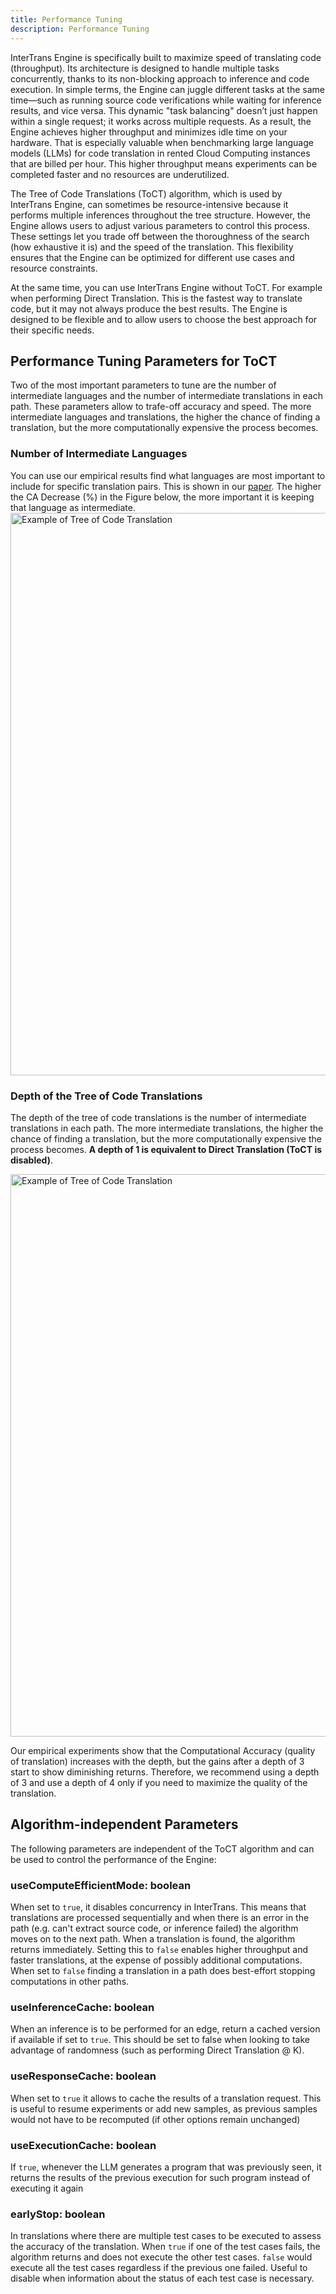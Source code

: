 ---
title: Performance Tuning
description: Performance Tuning
---

InterTrans Engine is specifically built to maximize speed of translating code (throughput). Its architecture is designed to handle multiple tasks concurrently, thanks to its non-blocking approach to inference and code execution. In simple terms, the Engine can juggle different tasks at the same time—such as running source code verifications while waiting for inference results, and vice versa. This dynamic "task balancing" doesn’t just happen within a single request; it works across multiple requests. As a result, the Engine achieves higher throughput and minimizes idle time on your hardware. That is especially valuable when benchmarking large language models (LLMs) for code translation in rented Cloud Computing instances that are billed per hour. This higher throughput means experiments can be completed faster and no resources are underutilized.

The Tree of Code Translations (ToCT) algorithm, which is used by InterTrans Engine, can sometimes be resource-intensive because it performs multiple inferences throughout the tree structure. However, the Engine allows users to adjust various parameters to control this process. These settings let you trade off between the thoroughness of the search (how exhaustive it is) and the speed of the translation. This flexibility ensures that the Engine can be optimized for different use cases and resource constraints.

At the same time, you can use InterTrans Engine without ToCT. For example when performing Direct Translation. This is the fastest way to translate code, but it may not always produce the best results. The Engine is designed to be flexible and to allow users to choose the best approach for their specific needs.

## Performance Tuning Parameters for ToCT
Two of the most important parameters to tune are the number of intermediate languages and the number of intermediate translations in each path. These parameters allow to trafe-off accuracy and speed. The more intermediate languages and translations, the higher the chance of finding a translation, but the more computationally expensive the process becomes.

### Number of Intermediate Languages
You can use our empirical results find what languages are most important to include for specific translation pairs. This is shown in our [paper](https://arxiv.org/abs/2411.01063). The higher the CA Decrease (%) in the Figure below, the more important it is keeping that language as intermediate. 
<Image src="InterTrans/assets/removals_langs.png" width="1600" height="900" alt="Example of Tree of Code Translation" />

### Depth of the Tree of Code Translations
The depth of the tree of code translations is the number of intermediate translations in each path. The more intermediate translations, the higher the chance of finding a translation, but the more computationally expensive the process becomes. **A depth of 1 is equivalent to Direct Translation (ToCT is disabled)**.

<Image src="InterTrans/assets/depth_intertrans.png" width="1600" height="900" alt="Example of Tree of Code Translation" />

Our empirical experiments show that the Computational Accuracy (quality of translation) increases with the depth, but the gains after a depth of 3 start to show diminishing returns. Therefore, we recommend using a depth of 3 and use a depth of 4 only if you need to maximize the quality of the translation.



## Algorithm-independent Parameters
The following parameters are independent of the ToCT algorithm and can be used to control the performance of the Engine:

### useComputeEfficientMode: boolean
When set to ``true``, it disables concurrency in InterTrans. This means that translations are processed sequentially and when there is an error in the path (e.g. can't extract source code, or inference failed) the algorithm moves on to the next path. When a translation is found, the algorithm returns immediately. Setting this to ``false`` enables higher throughput and faster translations, at the expense of possibly additional computations. When set to ``false`` finding a translation in a path does best-effort stopping computations in other paths.

### useInferenceCache: boolean
When an inference is to be performed for an edge, return a cached version if available if set to ```true```. This should be set to false when looking to take advantage of randomness (such as performing Direct Translation @ K).
### useResponseCache: boolean
When set to ```true``` it allows to cache the results of a translation request. This is useful to resume experiments or add new samples, as previous samples would not have to be recomputed (if other options remain unchanged)
### useExecutionCache: boolean
If ```true```, whenever the LLM generates a program that was previously seen, it returns the results of the previous execution for such program instead of executing it again
### earlyStop: boolean
In translations where there are multiple test cases to be executed to assess the accuracy of the translation. When ``true`` if one of the test cases fails, the algorithm returns and does not execute the other test cases. ``false`` would execute all the test cases regardless if the previous one failed. Useful to disable when information about the status of each test case is necessary.



